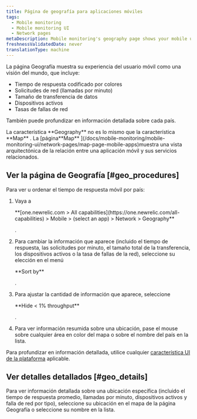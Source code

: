 ```yaml
---
title: Página de geografía para aplicaciones móviles
tags:
  - Mobile monitoring
  - Mobile monitoring UI
  - Network pages
metaDescription: Mobile monitoring's geography page shows your mobile users' experience as a world view with color-coded response times for HTTP requests.
freshnessValidatedDate: never
translationType: machine
---
```


La página Geografía muestra su experiencia del usuario móvil como una visión del mundo, que incluye:

* Tiempo de respuesta codificado por colores
* Solicitudes de red (llamadas por minuto)
* Tamaño de transferencia de datos
* Dispositivos activos
* Tasas de fallas de red

También puede profundizar en información detallada sobre cada país.

<Callout variant="tip">
  La característica <DNT>**Geography**</DNT> no es lo mismo que la característica <DNT>**Map**</DNT> . La [página<DNT>**Map**</DNT> ](/docs/mobile-monitoring/mobile-monitoring-ui/network-pages/map-page-mobile-apps)muestra una vista arquitectónica de la relación entre una aplicación móvil y sus servicios relacionados.
</Callout>

## Ver la página de Geografía [#geo_procedures]

Para ver u ordenar el tiempo de respuesta móvil por país:

1. Vaya a

   <DNT>
     **[one.newrelic.com > All capabilities](https://one.newrelic.com/all-capabilities) > Mobile > (select an app) > Network > Geography**
   </DNT>

   .

2. Para cambiar la información que aparece (incluido el tiempo de respuesta, las solicitudes por minuto, el tamaño total de la transferencia, los dispositivos activos o la tasa de fallas de la red), seleccione su elección en el menú

   <DNT>
     **Sort by**
   </DNT>

   .

3. Para ajustar la cantidad de información que aparece, seleccione

   <DNT>
     **Hide &lt; 1% throughput**
   </DNT>

   .

4. Para ver información resumida sobre una ubicación, pase el mouse sobre cualquier área en color del mapa o sobre el nombre del país en la lista.

Para profundizar en información detallada, utilice cualquier [característica UI de la plataforma](/docs/new-relic-solutions/new-relic-one/introduction-new-relic-platform) aplicable.

## Ver detalles detallados [#geo_details]

Para ver información detallada sobre una ubicación específica (incluido el tiempo de respuesta promedio, llamadas por minuto, dispositivos activos y falla de red por tipo), seleccione su ubicación en el mapa de la página Geografía o seleccione su nombre en la lista.
